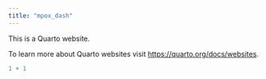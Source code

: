 ```yaml
---
title: "mpox_dash"
---
```


This is a Quarto website.

To learn more about Quarto websites visit <https://quarto.org/docs/websites>.

```r
1 + 1
```
